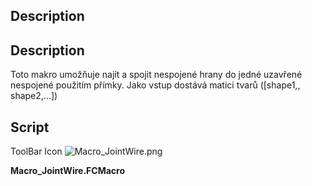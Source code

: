 <languages/>

<div lang="en" dir="ltr" class="mw-content-ltr">
{{VeryImportantMessage|!!! This macro needs to be corrected. !!!}}
</div>

{{Macro/cs
|Name=JointWire
|Translate=JointWire
|Icon=Macro_JointWire.png
|Description={{ColoredText|#ff0000|!!! This macro needs to be corrected. !!!}}<br/>Toto makro umožňuje najít a spojit nespojené hrany do jedné uzavřené nespojené použitím přímky.
Jako vstup dostává matici tvarů ([shape1,, shape2,...])
|Author=Tremblou
|Version=0.1
|Date=2011-08-24
|FCVersion=All
|Download=[https://www.freecad.org/wiki/images/b/bb/Macro_JointWire.png ToolBar Icon]
}}

<div lang="en" dir="ltr" class="mw-content-ltr">
==Description==
</div>

<div class="mw-translate-fuzzy">
==Description==
Toto makro umožňuje najít a spojit nespojené hrany do jedné uzavřené nespojené použitím přímky.
Jako vstup dostává matici tvarů ([shape1,, shape2,...])
</div>

==Script==

<div lang="en" dir="ltr" class="mw-content-ltr">
ToolBar Icon [[Image:Macro_JointWire.png]]
</div>

'''Macro_JointWire.FCMacro'''

{{MacroCode|code=

 def findWires(edges):
    def verts(shape):
                return [shape.Vertexes[0].Point,shape.Vertexes[-1].Point]
        def group(shapes):
                shapesIn = shapes[:]
                pointTst = []
        pointOut =[]
        for s in shapesIn :
            pointTst=pointTst+[s.Vertexes[0].Point]
            pointTst=pointTst+[s.Vertexes[-1].Point]
        print pointTst               
        changed = False
                for s in shapesIn:
                        if len(s.Vertexes) < 2:
                print "one vertex, its a circle, just add"
                        else:                             
                                for v in verts(s):
                    twoDot=0
                                        for vv in pointTst:
                                                if v == vv:
                            twoDot=twoDot+1                           
                        if v==vv and twoDot==2 :                   
                            changed = True
                            print "found matching vert"
                            break
                                    if twoDot<2:
                        print "didn't find any matching vert..."
                        pointOut.append(v)
         print "Dots non connected", pointOut
                return(changed,pointOut)
    def joint(point):
        for p in range(len(point)/2) :
            print point
            deltI=Part.Vertex(100,100,100).Point
            pos=1
            for pp in range(len(point)-1) :
                print "position:",pp+1
                if len(point)-1>1:
                    deltN=(point[0]-point[pp+1])
                    if deltN.Length<deltI.Length:
                        deltI=deltN
                        pos=pp+1
                        print "changement",pos
                else:
                    pos=1   
            print "points a joindre",point[0],point[pos]
            if point[0]!=point[pos]:
                Part.show(Part.makePolygon([point[0],point[pos]]))
            else:
                print "WARNING les points ont la meme valeurs "
            point.pop(0)
            point.pop(pos-1)
        point=0 #to have a return normally void
        return(point)
    working = True
        edgeSet = edges
    result = group(edgeSet)
        working = result[0]
        edgeSet = result[1]
    joint(result[1])
        return result[1]

}}